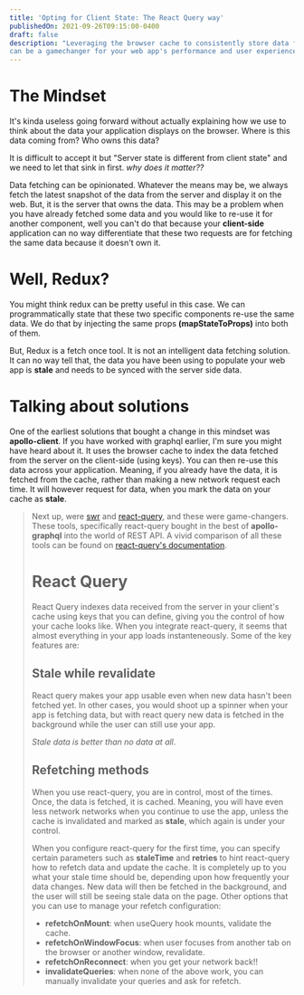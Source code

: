 ```yaml
---
title: 'Opting for Client State: The React Query way'
publishedOn: 2021-09-26T09:15:00-0400
draft: false
description: "Leveraging the browser cache to consistently store data fetched from the server
can be a gamechanger for your web app's performance and user experience, we'll see how."
---
```


# The Mindset

It's kinda useless going forward without actually explaining how we use to think about the data your
application displays on the browser. Where is this data coming from? Who owns this data?

It is difficult to accept it but "Server state is different from client state" and we need to let that sink in first. *why does it matter??*

Data fetching can be opinionated. Whatever the means may be, we always fetch the latest snapshot of
the data from the server and display it on the web. But, it is the server that owns the data. This may be
a problem when you have already fetched some data and you would like to re-use it for another component, well
you can't do that because your **client-side** application can no way differentiate that these two requests are for
fetching the same data because it doesn't own it.

# Well, Redux?

You might think redux can be pretty useful in this case. We can programmatically state that
these two specific components re-use the same data. We do that by injecting the same props **(mapStateToProps)** 
into both of them.

But, Redux is a fetch once tool. It is not an intelligent data fetching solution. It can no way
tell that, the data you have been using to populate your web app is **stale** and needs to be synced
with the server side data.

# Talking about solutions

One of the earliest solutions that bought a change in this mindset was **apollo-client**. If you have worked
with graphql earlier, I'm sure you might have heard about it. It uses the browser cache to index
the data fetched from the server on the client-side (using keys). You can then re-use this data
across your application. Meaning, if you already have the data, it is fetched from the cache, rather than
making a new network request each time. It will however request for data, when you mark the data on your cache
as **stale**. 

<Blockquote content={`But this was only for graphql, and the keys which were used to index the data were graphql queries. Same
queries could re-use same data from the cache.`} />

Next up, were [swr](https://swr.vercel.app/) and [react-query](https://react-query.tanstack.com/), and these were game-changers. These tools, specifically
react-query bought in the best of **apollo-graphql** into the world of REST API. A vivid comparison of
all these tools can be found on [react-query's documentation](https://react-query.tanstack.com/comparison).

# React Query

React Query indexes data received from the server in your client's cache using keys that you can define, giving
you the control of how your cache looks like. When you integrate react-query, it seems that almost 
everything in your app loads instanteneously. Some of the key features are:

## Stale while revalidate
React query makes your app usable even when new data hasn't been fetched yet. In other cases, you would shoot
up a spinner when your app is fetching data, but with react query new data is fetched in the background while
the user can still use your app.

*Stale data is better than no data at all*.

## Refetching methods
When you use react-query, you are in control, most of the times. Once, the data is fetched, it is cached.
Meaning, you will have even less network networks when you continue to use the app, unless the cache is 
invalidated and marked as **stale**, which again is under your control.

When you configure react-query for the first time, you can specify certain parameters such as **staleTime**
and **retries** to hint react-query how to refetch data and update the cache. It is completely up to you what your stale
time should be, depending upon how frequently your data changes. New data will then be fetched in the
background, and the user will still be seeing stale data on the page. Other options that you
can use to manage your refetch configuration:

- **refetchOnMount**: when useQuery hook mounts, validate the cache.
- **refetchOnWindowFocus**: when user focuses from another tab on the browser or another window, revalidate.
- **refetchOnReconnect**: when you get your network back!!
- **invalidateQueries**: when none of the above work, you can manually invalidate your queries and ask for refetch.
